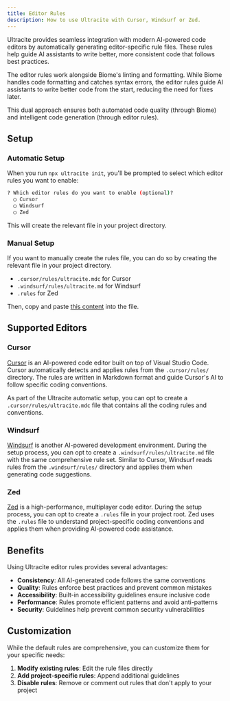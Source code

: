```yaml
---
title: Editor Rules
description: How to use Ultracite with Cursor, Windsurf or Zed.
---
```


Ultracite provides seamless integration with modern AI-powered code editors by automatically generating editor-specific rule files. These rules help guide AI assistants to write better, more consistent code that follows best practices.

The editor rules work alongside Biome's linting and formatting. While Biome handles code formatting and catches syntax errors, the editor rules guide AI assistants to write better code from the start, reducing the need for fixes later.

This dual approach ensures both automated code quality (through Biome) and intelligent code generation (through editor rules).

## Setup

### Automatic Setup

When you run `npx ultracite init`, you'll be prompted to select which editor rules you want to enable:

```bash
? Which editor rules do you want to enable (optional)?
  ◯ Cursor
  ◯ Windsurf  
  ◯ Zed
```

This will create the relevant file in your project directory.

### Manual Setup

If you want to manually create the rules file, you can do so by creating the relevant file in your project directory.

- `.cursor/rules/ultracite.mdc` for Cursor
- `.windsurf/rules/ultracite.md` for Windsurf
- `.rules` for Zed

Then, copy and paste [this content](https://github.com/haydenbleasel/ultracite/tree/main/.cursor/rules/ultracite.mdc) into the file.

## Supported Editors

### Cursor

[Cursor](https://cursor.com) is an AI-powered code editor built on top of Visual Studio Code. Cursor automatically detects and applies rules from the `.cursor/rules/` directory. The rules are written in Markdown format and guide Cursor's AI to follow specific coding conventions.

As part of the Ultracite automatic setup, you can opt to create a `.cursor/rules/ultracite.mdc` file that contains all the coding rules and conventions.

### Windsurf

[Windsurf](https://windsurf.com) is another AI-powered development environment. During the setup process, you can opt to create a `.windsurf/rules/ultracite.md` file with the same comprehensive rule set. Similar to Cursor, Windsurf reads rules from the `.windsurf/rules/` directory and applies them when generating code suggestions.

### Zed

[Zed](https://zed.dev) is a high-performance, multiplayer code editor. During the setup process, you can opt to create a `.rules` file in your project root. Zed uses the `.rules` file to understand project-specific coding conventions and applies them when providing AI-powered code assistance.

## Benefits

Using Ultracite editor rules provides several advantages:

- **Consistency**: All AI-generated code follows the same conventions
- **Quality**: Rules enforce best practices and prevent common mistakes
- **Accessibility**: Built-in accessibility guidelines ensure inclusive code
- **Performance**: Rules promote efficient patterns and avoid anti-patterns
- **Security**: Guidelines help prevent common security vulnerabilities

## Customization

While the default rules are comprehensive, you can customize them for your specific needs:

1. **Modify existing rules**: Edit the rule files directly
2. **Add project-specific rules**: Append additional guidelines
3. **Disable rules**: Remove or comment out rules that don't apply to your project
